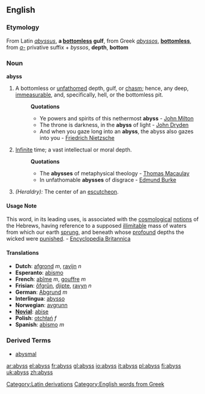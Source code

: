 ==English==
===Etymology===
From Latin ''[[abyssus]]'', '''a [[bottomless]] gulf''', from Greek ''[[abyssos]]'', '''[[bottomless]]''', from ''[[a-]]'' privative suffix + ''byssos'', '''depth''', '''bottom'''

===Noun===
'''abyss'''

#A bottomless or [[unfathomed]] depth, gulf, or [[chasm]]; hence, any deep, [[immeasurable]], and, specifically, hell, or the bottomless pit.
#:'''Quotations'''
#:*Ye powers and spirits of this nethermost '''abyss''' - [[w:John Milton|John Milton]]
#:*The throne is darkness, in the '''abyss''' of light - [[w:John Dryden|John Dryden]]
#:*And when you gaze long into an '''abyss''', the abyss also gazes into you - [[w:Friedrich Nietzsche|Friedrich Nietzsche]]
#[[Infinite]] time; a vast intellectual or moral depth.
#:'''Quotations'''
#:*The '''abysses''' of metaphysical theology - [[Thomas Macaulay]]
#:*In unfathomable '''abysses''' of disgrace - [[Edmund Burke]]
#''(Heraldry):'' The center of an [[escutcheon]].

====Usage Note====
This word, in its leading uses, is associated with the [[cosmological]] [[notions]] of the Hebrews, having reference to a supposed [[illimitable]] mass of waters from which our earth [[sprung]], and beneath whose [[profound]] depths the wicked were [[punished]]. - [[Encyclopedia Britannica]]

====Translations====
*'''Dutch''': [[afgrond]] ''m'', [[ravijn]] ''n''
*'''Esperanto''': [[abismo]]
*'''French''': [[abîme]] ''m'', [[gouffre]] ''m''
*'''Frisian''': [[ôfgrûn]], [[djipte]], [[ravyn]] ''n''
*'''German''': [[Abgrund]] ''m''
*'''Interlingua''': [[abysso]]
*'''Norwegian''': [[avgrunn]]
*'''[[Novial]]''': [[abise]]
*'''Polish''': [[otchłań]] ''f''
*'''Spanish''': [[abismo]] ''m''

===Derived Terms===
*[[abysmal]]

[[Category:Latin derivations]]
[[Category:English words from Greek]]

[[ar:abyss]]
[[el:abyss]]
[[fr:abyss]]
[[gl:abyss]]
[[io:abyss]]
[[it:abyss]]
[[pl:abyss]]
[[fi:abyss]]
[[uk:abyss]]
[[zh:abyss]]